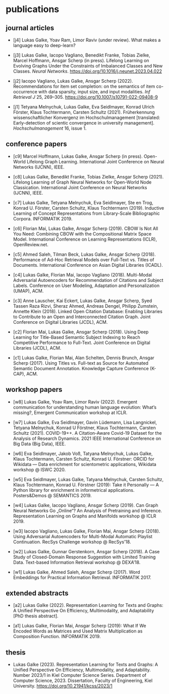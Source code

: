 # publications 

## journal articles

- [j4] Lukas Galke, Yoav Ram, Limor Raviv (under review). What makes a language easy to deep-learn?

- [j3] Lukas Galke, Iacopo Vagliano, Benedikt Franke, Tobias Zielke, Marcel Hoffmann, Ansgar Scherp (in press). Lifelong Learning on Evolving Graphs Under the Constraints of Imbalanced Classes and New Classes. *Neural Networks*. [https://doi.org/10.1016/j.neunet.2023.04.022](https://doi.org/10.1016/j.neunet.2023.04.022)

- [j2] Iacopo Vagliano, Lukas Galke, Ansgar Scherp (2022). Recommendations for item set completion: on the semantics of item co-occurrence with data sparsity, input size, and input modalities. *Inf Retrieval J* 25, 269–305. [https://doi.org/10.1007/s10791-022-09408-9](https://doi.org/10.1007/s10791-022-09408-9)

- [j1] Tetyana Melnychuk, Lukas Galke, Eva Seidlmayer, Konrad Ulrich Förster, Klaus Tochtermann, Carsten Schultz (2021). Früherkennung wissenschaftlicher Konvergenz im Hochschulmanagement [translated: Early-detection of scientic convergence in university management]. *Hochschulmanagement* 16, issue 1.

## conference papers

- [c9] Marcel Hoffmann, Lukas Galke, Ansgar Scherp (in press). Open-World Lifelong Graph Learning. International Joint Conference on Neural Networks (IJCNN), IEEE.

- [c8] Lukas Galke, Benedikt Franke, Tobias Zielke, Ansgar Scherp (2021). Lifelong Learning of Graph Neural Networks for Open-World Node Classication.  International Joint Conference on Neural Networks (IJCNN), IEEE.

- [c7] Lukas Galke, Tetyana Melnychuk, Eva Seidlmayer, Ste en Trog, Konrad U. Förster, Carsten Schultz, Klaus Tochtermann (2019). Inductive Learning of Concept Representations from Library-Scale Bibliographic Corpora. INFORMATIK 2019.

- [c6] Florian Mai, Lukas Galke, Ansgar Scherp (2019). CBOW Is Not All You Need: Combining CBOW with the Compositional Matrix Space Model. International Conference on Learning Representations (ICLR), OpenReview.net.

- [c5] Ahmed Saleh, Tilman Beck, Lukas Galke, Ansgar Scherp (2018). Performance of Ad-Hoc Retrieval Models over Full-Text vs. Titles of Documents. International Conference on Asian Digital Libraries (ICADL).

- [c4] Lukas Galke, Florian Mai, Iacopo Vagliano (2018). Multi-Modal Adversarial Autoencoders for Recommendation of Citations and Subject Labels. Conference on User Modeling, Adaptation and Personalization (UMAP), ACM.

- [c3] Anne Lauscher, Kai Eckert, Lukas Galke, Ansgar Scherp, Syed Tassen Raza Rizvi, Sheraz Ahmed, Andreas Dengel, Philipp Zumstein, Annette Klein (2018). Linked Open Citation Database: Enabling Libraries to Contribute to an Open and Interconnected Citation Graph. Joint Conference on Digital Libraries (JCDL), ACM.

- [c2] Florian Mai, Lukas Galke, Ansgar Scherp (2018). Using Deep Learning for Title-Based Semantic Subject Indexing to Reach Competitive Performance to Full-Text. Joint Conference on Digital Libraries (JCDL), ACM.

- [c1] Lukas Galke, Florian Mai, Alan Schelten, Dennis Brunch, Ansgar Scherp (2017). Using Titles vs. Full-text as Source for Automated Semantic Document Annotation. Knowledge Capture Conference (K-CAP), ACM.

## workshop papers

- [w8] Lukas Galke, Yoav Ram, Limor Raviv (2022). Emergent communication for understanding human language evolution: What's missing?, Emergent Communication workshop at ICLR.

- [w7] Lukas Galke, Eva Seidlmayer, Gavin Lüdemann, Lisa Langnickel, Tetyana Melnychuk, Konrad U Förstner, Klaus Tochtermann, Carsten Schultz (2021). COVID-19++. A Citation-Aware Covid-19 Dataset for the Analysis of Research Dynamics. 2021 IEEE International Conference on Big Data (Big Data), IEEE.

- [w6] Eva Seidlmayer, Jakob Voß, Tatyana Melnychuk, Lukas Galke, Klaus Tochtermann, Carsten Schultz, Konrad U. Förstner: ORCID for Wikidata — Data enrichment for scientometric applications, Wikidata workshop @ ISWC 2020.

- [w5] Eva Seidlmayer, Lukas Galke, Tatyana Melnychuk, Carsten Schultz, Klaus Tochtermann, Konrad U. Förstner (2019): Take it Personally — A Python library for enrichment in informetrical applications.  Posters&Demos @ SEMANTICS 2019.

- [w4] Lukas Galke, Iacopo Vagliano, Ansgar Scherp (2019). Can Graph Neural Networks Go „Online“? An Analysis of Pretraining and Inference. Representation Learning on Graphs and Manifolds workshop @ ICLR 2019.

- [w3] Iacopo Vagliano, Lukas Galke, Florian Mai, Ansgar Scherp (2018). Using Adversarial Autoencoders for Multi-Modal Automatic Playlist Continuation.  RecSys Challenge workshop @ RecSys'18.

- [w2] Lukas Galke, Gunnar Gerstenkorn, Ansgar Scherp (2018). A Case Study of Closed-Domain Response Suggestion with Limited Training Data. Text-based Information Retrieval workshop @ DEXA'18.

- [w1] Lukas Galke, Ahmed Saleh, Ansgar Scherp (2017). Word Embeddings for Practical Information Retrieval. INFORMATIK 2017.

## extended abstracts

- [a2] Lukas Galke (2022). Representation Learning for Texts and Graphs: A Unified Perspective On Efficiency, Multimodality, and Adaptability [PhD thesis abstract].

- [a1] Lukas Galke, Florian Mai, Ansgar Scherp (2019): What If We Encoded Words as Matrices and Used Matrix Multiplication as Composition Function. INFORMATIK 2019.

## thesis

- Lukas Galke (2023). Representation Learning for Texts and Graphs: A Unified Perspective On Efficiency, Multimodality, and Adaptability. Number 2023/1 in Kiel Computer Science Series. Department of Computer Science, 2023. Dissertation, Faculty of Engineering, Kiel University. [https://doi.org/10.21941/kcss/2023/1](https://doi.org/10.21941/kcss/2023/1)

